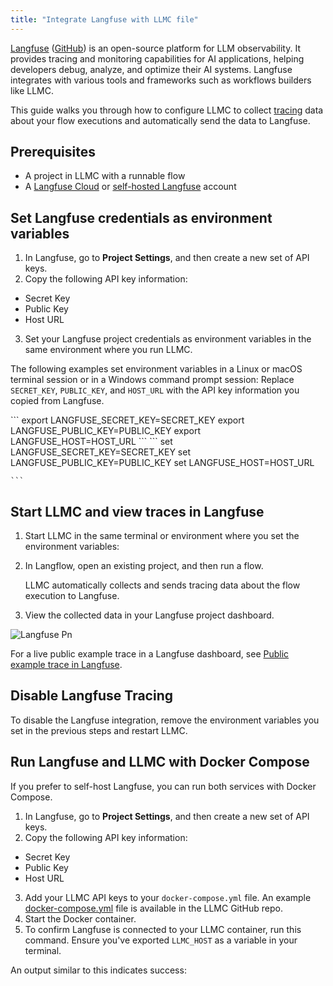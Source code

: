```yaml
---
title: "Integrate Langfuse with LLMC file"
---
```


[Langfuse](https://langfuse.com/) ([GitHub](https://github.com/langfuse/langfuse)) is an open-source platform for LLM observability. It provides tracing and monitoring capabilities for AI applications, helping developers debug, analyze, and optimize their AI systems. Langfuse integrates with various tools and frameworks such as workflows builders like LLMC.

This guide walks you through how to configure LLMC to collect [tracing](https://langfuse.com/docs/tracing) data about your flow executions and automatically send the data to Langfuse.

## **Prerequisites**[**​**](https://docs.langflow.org/integrations-langfuse#prerequisites)

- A project in LLMC with a runnable flow
- A [Langfuse Cloud](https://cloud.langfuse.com/) or [self-hosted Langfuse](https://langfuse.com/self-hosting) account

## **Set Langfuse credentials as environment variables**[**​**](https://docs.langflow.org/integrations-langfuse#set-langfuse-credentials-as-environment-variables)

1. In Langfuse, go to **Project Settings**, and then create a new set of API keys.
2. Copy the following API key information:

- Secret Key
- Public Key
- Host URL

3. Set your Langfuse project credentials as environment variables in the same environment where you run LLMC.

The following examples set environment variables in a Linux or macOS terminal session or in a Windows command prompt session: Replace `SECRET_KEY`, `PUBLIC_KEY`, and `HOST_URL` with the API key information you copied from Langfuse.

<Tabs>
  <Tab title="Linux or macOS">
    ```
    export LANGFUSE_SECRET_KEY=SECRET_KEY
    export LANGFUSE_PUBLIC_KEY=PUBLIC_KEY
    export LANGFUSE_HOST=HOST_URL
    ```
  </Tab>
  <Tab title="Windows">
    ```
    set LANGFUSE_SECRET_KEY=SECRET_KEY
    set LANGFUSE_PUBLIC_KEY=PUBLIC_KEY
    set LANGFUSE_HOST=HOST_URL
    
    ```
  </Tab>
</Tabs>

## **Start LLMC and view traces in Langfuse**[**​**](https://docs.langflow.org/integrations-langfuse#start-langflow-and-view-traces-in-langfuse)

1. Start LLMC in the same terminal or environment where you set the environment variables:
2. In Langflow, open an existing project, and then run a flow.

   LLMC automatically collects and sends tracing data about the flow execution to Langfuse.
3. View the collected data in your Langfuse project dashboard.

![Langfuse Pn](/images/langfuse.png)

For a live public example trace in a Langfuse dashboard, see [Public example trace in Langfuse](https://cloud.langfuse.com/project/cm0nywmaa005c3ol2msoisiho/traces/f016ae6d-4527-43f5-93ba-9d78388cd3d9?timestamp=2024-11-15T10%3A22%3A56.378Z&observation=c3680212-31f0-46e2-9310-add4352e4cc7).

## **Disable Langfuse Tracing**[**​**](https://docs.langflow.org/integrations-langfuse#disable-langfuse-tracing)

To disable the Langfuse integration, remove the environment variables you set in the previous steps and restart LLMC.

## **Run Langfuse and LLMC with Docker Compose**[**​**](https://docs.langflow.org/integrations-langfuse#run-langfuse-and-langflow-with-docker-compose)

If you prefer to self-host Langfuse, you can run both services with Docker Compose.

1. In Langfuse, go to **Project Settings**, and then create a new set of API keys.
2. Copy the following API key information:

- Secret Key
- Public Key
- Host URL

3. Add your LLMC API keys to your `docker-compose.yml` file. An example [docker-compose.yml](https://github.com/langflow-ai/langflow/blob/main/docker_example/docker-compose.yml) file is available in the LLMC GitHub repo.
4. Start the Docker container.
5. To confirm Langfuse is connected to your LLMC container, run this command. Ensure you've exported `LLMC_HOST` as a variable in your terminal.

An output similar to this indicates success:
